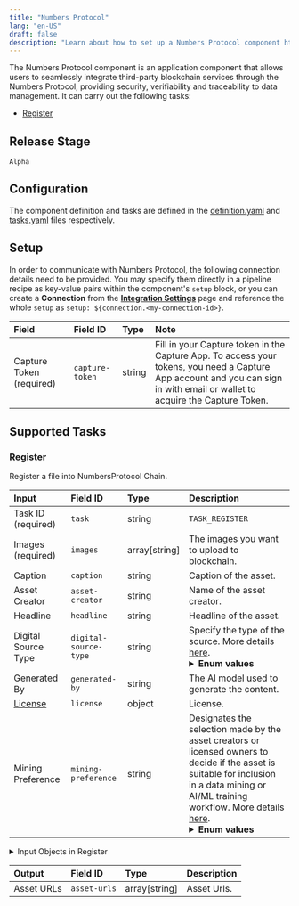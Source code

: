 ```yaml
---
title: "Numbers Protocol"
lang: "en-US"
draft: false
description: "Learn about how to set up a Numbers Protocol component https://github.com/instill-ai/instill-core"
---
```


The Numbers Protocol component is an application component that allows users to seamlessly integrate third-party blockchain services through the Numbers Protocol, providing security, verifiability and traceability to data management.
It can carry out the following tasks:
- [Register](#register)

## Release Stage

`Alpha`

## Configuration

The component definition and tasks are defined in the [definition.yaml](https://github.com/instill-ai/pipeline-backend/blob/main/pkg/component/application/numbers/v0/config/definition.yaml) and [tasks.yaml](https://github.com/instill-ai/pipeline-backend/blob/main/pkg/component/application/numbers/v0/config/tasks.yaml) files respectively.


## Setup


In order to communicate with Numbers Protocol, the following connection details need to be
provided. You may specify them directly in a pipeline recipe as key-value pairs
within the component's `setup` block, or you can create a **Connection** from
the [**Integration Settings**](https://docs.instill-ai.com/docs/set-up-component)
page and reference the whole `setup` as `setup:
${connection.<my-connection-id>}`.

<div class="markdown-col-no-wrap" data-col-1 data-col-2>

| Field | Field ID | Type | Note |
| :--- | :--- | :--- | :--- |
| Capture Token (required) | `capture-token` | string | Fill in your Capture token in the Capture App. To access your tokens, you need a Capture App account and you can sign in with email or wallet to acquire the Capture Token. |
</div>



## Supported Tasks

### Register

Register a file into NumbersProtocol Chain.

<div class="markdown-col-no-wrap" data-col-1 data-col-2>

| Input | Field ID | Type | Description |
| :--- | :--- | :--- | :--- |
| Task ID (required) | `task` | string | `TASK_REGISTER` |
| Images (required) | `images` | array[string] | The images you want to upload to blockchain. |
| Caption | `caption` | string | Caption of the asset. |
| Asset Creator | `asset-creator` | string | Name of the asset creator. |
| Headline | `headline` | string | Headline of the asset. |
| Digital Source Type | `digital-source-type` | string | Specify the type of the source. More details <a href="https://docs.numbersprotocol.io/introduction/numbers-protocol/defining-web3-assets/assettree/digitalsourcetype">here</a>. <br/><details><summary><strong>Enum values</strong></summary><ul><li>`trainedAlgorithmicMedia`</li><li>`trainedAlgorithmicData`</li><li>`digitalCapture`</li><li>`digitalArt`</li><li>`algorithmicMedia`</li></ul></details> |
| Generated By | `generated-by` | string | The AI model used to generate the content. |
| [License](#register-license) | `license` | object | License. |
| Mining Preference | `mining-preference` | string | Designates the selection made by the asset creators or licensed owners to decide if the asset is suitable for inclusion in a data mining or AI/ML training workflow. More details <a href="https://docs.numbersprotocol.io/introduction/numbers-protocol/defining-web3-assets/assettree/miningpreference">here</a>. <br/><details><summary><strong>Enum values</strong></summary><ul><li>`dataMining`</li><li>`aiInference`</li><li>`notAllowed`</li><li>`aiGenerativeTraining`</li><li>`aiGenerativeTrainingWithAuthorship`</li><li>`aiTraining`</li><li>`aiTrainingWithAuthorship`</li></ul></details> |

</div>
<details>
<summary> Input Objects in Register</summary>

<h4 id="register-license">License</h4>

License.


<div class="markdown-col-no-wrap" data-col-1 data-col-2>

| Field | Field ID | Type | Note |
| :--- | :--- | :--- | :--- |
| License Document | `document` | string | URL of the license file. |
| License Name | `name` | string | License of the asset file. |
</div>
</details>

<div class="markdown-col-no-wrap" data-col-1 data-col-2>

| Output | Field ID | Type | Description |
| :--- | :--- | :--- | :--- |
| Asset URLs | `asset-urls` | array[string] | Asset Urls. |

</div>
